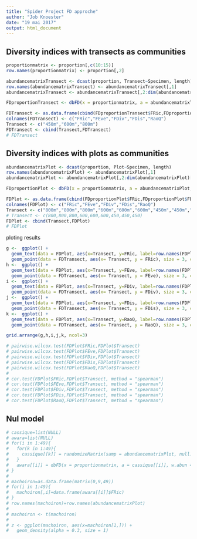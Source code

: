 ```yaml
---
title: "Spider Project FD approche"
author: "Job Knoester"
date: "19 mai 2017"
output: html_document
---
```



## Diversity indices with transects as communities
```r
proportionmatrix <- proportion[,c(10:15)]
row.names(proportionmatrix) <- proportion[,2]

abundancematrixTransect <- dcast(proportion, Transect~Specimen, length)
row.names(abundancematrixTransect) <- abundancematrixTransect[,1]
abundancematrixTransect <- abundancematrixTransect[,2:dim(abundancematrixTransect)[2]] 

FDproportionTransect <- dbFD(x = proportionmatrix, a = abundancematrixTransect, w.abun = FALSE, stand.x = TRUE, ord = c("podani", "metric"), asym.bin = NULL, calc.FRic = TRUE, m = 6, stand.FRic = FALSE, scale.RaoQ = FALSE, calc.FGR = FALSE, clust.type = "ward", km.inf.gr = 2, km.sup.gr = nrow(x) - 1, km.iter = 100, km.crit = c("calinski", "ssi"), calc.CWM = TRUE, CWM.type = c("dom", "all"), calc.FDiv = TRUE, dist.bin = 2, print.pco = FALSE, messages = TRUE)

FDTransect <- as.data.frame(cbind(FDproportionTransect$FRic,FDproportionTransect$FEve,FDproportionTransect$FDiv,FDproportionTransect$FDis,FDproportionTransect$RaoQ))
colnames(FDTransect) <- c("FRic","FEve","FDiv","FDis","RaoQ")
Transect <- c("450m","600m","800m")
FDTransect <- cbind(Transect,FDTransect)
# FDTransect

```

## Diversity indices with plots as communities
```r
abundancematrixPlot <- dcast(proportion, Plot~Specimen, length)
row.names(abundancematrixPlot) <- abundancematrixPlot[,1]
abundancematrixPlot <- abundancematrixPlot[,2:dim(abundancematrixPlot)[2]] 

FDproportionPlot <- dbFD(x = proportionmatrix, a = abundancematrixPlot, w.abun = FALSE, stand.x = TRUE, ord = c("podani", "metric"), asym.bin = NULL, calc.FRic = TRUE, m = 6, stand.FRic = FALSE, scale.RaoQ = FALSE, calc.FGR = FALSE, clust.type = "ward", km.inf.gr = 2, km.sup.gr = nrow(x) - 1, km.iter = 100, km.crit = c("calinski", "ssi"), calc.CWM = TRUE, CWM.type = c("dom", "all"), calc.FDiv = TRUE, dist.bin = 2, print.pco = FALSE, messages = TRUE)

FDPlot <- as.data.frame(cbind(FDproportionPlot$FRic,FDproportionPlot$FEve,FDproportionPlot$FDiv,FDproportionPlot$FDis,FDproportionPlot$RaoQ))
colnames(FDPlot) <- c("FRic","FEve","FDiv","FDis","RaoQ")
Transect <- c("800m","800m","800m","600m","600m","600m","450m","450m","450m")
# Transect <- c(800,800,800,600,600,600,450,450,450)
FDPlot <- cbind(Transect,FDPlot)
# FDPlot
```

ploting results
```r
g <-  ggplot() + 
  geom_text(data = FDPlot, aes(x=Transect, y=FRic, label=row.names(FDPlot)),  colour="black") + 
  geom_point(data = FDTransect, aes(x= Transect, y = FRic), size = 3, colour = "red")
h <-  ggplot() + 
  geom_text(data = FDPlot, aes(x=Transect, y=FEve, label=row.names(FDPlot)),  colour="black") + 
  geom_point(data = FDTransect, aes(x= Transect, y = FEve), size = 3, colour = "red")
i <-  ggplot() + 
  geom_text(data = FDPlot, aes(x=Transect, y=FDiv, label=row.names(FDPlot)),  colour="black") + 
  geom_point(data = FDTransect, aes(x= Transect, y = FDiv), size = 3, colour = "red")
j <-  ggplot() + 
  geom_text(data = FDPlot, aes(x=Transect, y=FDis, label=row.names(FDPlot)),  colour="black") + 
  geom_point(data = FDTransect, aes(x= Transect, y = FDis), size = 3, colour = "red")
k <-  ggplot() + 
  geom_text(data = FDPlot, aes(x=Transect, y=RaoQ, label=row.names(FDPlot)),  colour="black") + 
  geom_point(data = FDTransect, aes(x= Transect, y = RaoQ), size = 3, colour = "red")

grid.arrange(g,h,i,j,k, ncol=3)

# pairwise.wilcox.test(FDPlot$FRic,FDPlot$Transect)
# pairwise.wilcox.test(FDPlot$FEve,FDPlot$Transect)
# pairwise.wilcox.test(FDPlot$FDiv,FDPlot$Transect)
# pairwise.wilcox.test(FDPlot$FDis,FDPlot$Transect)
# pairwise.wilcox.test(FDPlot$RaoQ,FDPlot$Transect)
# 
# cor.test(FDPlot$FRic,FDPlot$Transect, method = "spearman")
# cor.test(FDPlot$FEve,FDPlot$Transect, method = "spearman")
# cor.test(FDPlot$FDiv,FDPlot$Transect, method = "spearman")
# cor.test(FDPlot$FDis,FDPlot$Transect, method = "spearman")
# cor.test(FDPlot$RaoQ,FDPlot$Transect, method = "spearman")

```

## Nul model

```r

# cassique=list(NULL)
# awara=list(NULL)
# for(i in 1:49){ 
#   for(k in 1:49){
#     cassique[[k]] = randomizeMatrix(samp = abundancematrixPlot, null.model = "frequency", iterations = 50)
#   } 
#   awara[[i]] = dbFD(x = proportionmatrix, a = cassique[[i]], w.abun = TRUE, stand.x = TRUE, ord = c("podani", "metric"), asym.bin = NULL, corr = "lingoes", calc.FRic = TRUE, m = "min", stand.FRic = FALSE, scale.RaoQ = FALSE, calc.FGR=FALSE, calc.CWM = FALSE, CWM.type = c("dom", "all"), calc.FDiv = TRUE, dist.bin = 2, print.pco = FALSE, messages = FALSE)
# }
# 
# machoiron=as.data.frame(matrix(0,9,49)) 
# for(i in 1:49){ 
#   machoiron[,i]=data.frame(awara[[i]]$FRic)
# } 
# row.names(machoiron)=row.names(abundancematrixPlot)
# 
# machoiron <- t(machoiron)
# 
# z <- ggplot(machoiron, aes(x=machoiron[1,])) +
#   geom_density(alpha = 0.3, size = 1)
```

